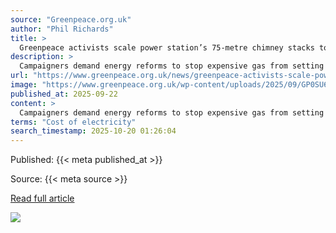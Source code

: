 ```yaml
---
source: "Greenpeace.org.uk"
author: "Phil Richards"
title: >
  Greenpeace activists scale power station’s 75-metre chimney stacks to protest ‘The Great Gas Rip-Off’
description: >
  Campaigners demand energy reforms to stop expensive gas from setting electricity prices and pushing up bills This morning eight climbers from Greenpeace UK have scaled two 75m-high chimney stacks at England’s largest gas-fired power station to expose the ro…
url: "https://www.greenpeace.org.uk/news/greenpeace-activists-scale-power-stations-75-metre-chimney-stacks-to-protest-the-great-gas-rip-off/"
image: "https://www.greenpeace.org.uk/wp-content/uploads/2025/09/GP0SU6TDB_Medium-res-1200px.jpg"
published_at: 2025-09-22
content: >
  Campaigners demand energy reforms to stop expensive gas from setting electricity prices and pushing up bills    This morning eight climbers from Greenpeace UK have scaled two 75m-high chimney stacks … [+4317 chars]
terms: "Cost of electricity"
search_timestamp: 2025-10-20 01:26:04
---
```



Published: {{< meta published_at >}}


Source: {{< meta source >}}


[Read full article]({{< meta url >}}){target='_blank'}



![](`r rmarkdown::metadata$image[1]`)
